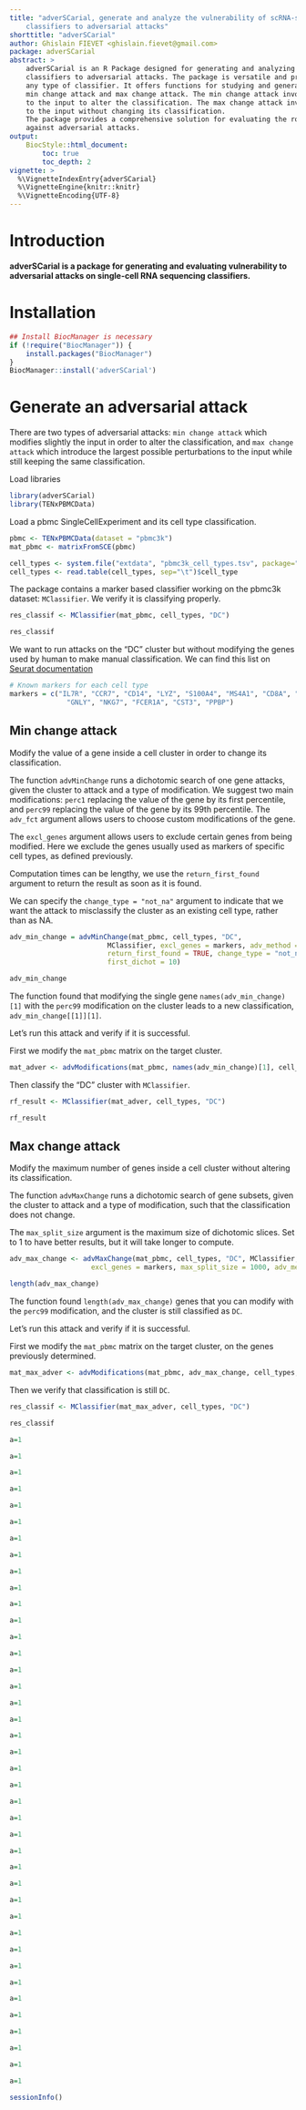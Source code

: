 ```yaml
---
title: "adverSCarial, generate and analyze the vulnerability of scRNA-seq
    classifiers to adversarial attacks"
shorttitle: "adverSCarial"
author: Ghislain FIEVET <ghislain.fievet@gmail.com>
package: adverSCarial
abstract: >
    adverSCarial is an R Package designed for generating and analyzing the vulnerability of scRNA-seq
    classifiers to adversarial attacks. The package is versatile and provides a format for integrating
    any type of classifier. It offers functions for studying and generating two types of attacks,
    min change attack and max change attack. The min change attack involves making a small modification
    to the input to alter the classification. The max change attack involves making a large modification
    to the input without changing its classification.
    The package provides a comprehensive solution for evaluating the robustness of scRNA-seq classifiers
    against adversarial attacks.
output:
    BiocStyle::html_document:
        toc: true
        toc_depth: 2
vignette: >
  %\VignetteIndexEntry{adverSCarial}
  %\VignetteEngine{knitr::knitr}
  %\VignetteEncoding{UTF-8}
---
```


# Introduction
**adverSCarial is a package for generating and evaluating vulnerability to adversarial attacks on single-cell RNA sequencing classifiers.**

# Installation
```r
## Install BiocManager is necessary
if (!require("BiocManager")) {
    install.packages("BiocManager")
}
BiocManager::install('adverSCarial')
```

# Generate an adversarial attack

There are two types of adversarial attacks: `min change attack` which modifies slightly the input in order to alter the classification, and `max change attack` which introduce the largest possible perturbations to the input while still keeping the same classification.

Load libraries

```r
library(adverSCarial)
library(TENxPBMCData)
```

Load a pbmc SingleCellExperiment and its cell type classification.

```r
pbmc <- TENxPBMCData(dataset = "pbmc3k")
mat_pbmc <- matrixFromSCE(pbmc)

cell_types <- system.file("extdata", "pbmc3k_cell_types.tsv", package="adverSCarial")
cell_types <- read.table(cell_types, sep="\t")$cell_type
```

The package contains a marker based classifier working on the pbmc3k dataset: `MClassifier`. We verify it is classifying properly.

```r
res_classif <- MClassifier(mat_pbmc, cell_types, "DC")
```
```r
res_classif
```

We want to run attacks on the "DC" cluster but without modifying the genes used by human to make manual classification. We can find this list on [Seurat documentation](https://satijalab.org/seurat/articles/pbmc3k_tutorial.html)

```r
# Known markers for each cell type
markers = c("IL7R", "CCR7", "CD14", "LYZ", "S100A4", "MS4A1", "CD8A", "FCGR3A", "MS4A7",
              "GNLY", "NKG7", "FCER1A", "CST3", "PPBP")
```

## Min change attack

Modify the value of a gene inside a cell cluster in order to change its classification.

The function `advMinChange` runs a dichotomic search of one gene attacks, given the cluster to attack and a type of modification. We suggest two main modifications: `perc1` replacing the value of the gene by its first percentile, and `perc99` replacing the value of the gene by its 99th percentile. The `adv_fct` argument allows users to choose custom modifications of the gene.

The `excl_genes` argument allows users to exclude certain genes from being modified. Here we exclude the genes usually used as markers of specific cell types, as defined previously.

Computation times can be lengthy, we use the `return_first_found` argument to return the result as soon as it is found.

We can specify the `change_type = "not_na"` argument to indicate that we want the attack to misclassify the cluster as an existing cell type, rather than as NA.

```r
adv_min_change = advMinChange(mat_pbmc, cell_types, "DC",
                        MClassifier, excl_genes = markers, adv_method = "perc99",
                        return_first_found = TRUE, change_type = "not_na",
                        first_dichot = 10)
```
```r
adv_min_change
```

The function found that modifying the single gene `names(adv_min_change)[1]` with the `perc99` modification on the cluster leads to a new classification, `adv_min_change[[1]][1]`.

Let's run this attack and verify if it is successful.

First we modify the `mat_pbmc` matrix on the target cluster.

```r
mat_adver <- advModifications(mat_pbmc, names(adv_min_change)[1], cell_types, "DC")
```

Then classify the "DC" cluster with `MClassifier`.
```r
rf_result <- MClassifier(mat_adver, cell_types, "DC")
```
```r
rf_result
```

## Max change attack

Modify the maximum number of genes inside a cell cluster without altering its classification.

The function `advMaxChange` runs a dichotomic search of gene subsets, given the cluster to attack and a type of modification, such that the classification does not change.

The `max_split_size` argument is the maximum size of dichotomic slices. Set to 1 to have better results, but it will take longer to compute.

```r
adv_max_change <- advMaxChange(mat_pbmc, cell_types, "DC", MClassifier,
                    excl_genes = markers, max_split_size = 1000, adv_method = "perc99")
```
```r
length(adv_max_change)
```


The function found `length(adv_max_change)` genes that you can modify with the `perc99` modification, and the cluster is still classified as `DC`.

Let's run this attack and verify if it is successful.

First we modify the `mat_pbmc` matrix on the target cluster, on the genes previously determined.

```r
mat_max_adver <- advModifications(mat_pbmc, adv_max_change, cell_types, "DC")
```

Then we verify that classification is still `DC`.
```r
res_classif <- MClassifier(mat_max_adver, cell_types, "DC")
```
```r
res_classif
```
```r
a=1
```
```r
a=1
```
```r
a=1
```
```r
a=1
```
```r
a=1
```
```r
a=1
```
```r
a=1
```
```r
a=1
```
```r
a=1
```
```r
a=1
```
```r
a=1
```
```r
a=1
```
```r
a=1
```
```r
a=1
```
```r
a=1
```
```r
a=1
```
```r
a=1
```
```r
a=1
```
```r
a=1
```
```r
a=1
```
```r
a=1
```
```r
a=1
```
```r
a=1
```
```r
a=1
```
```r
a=1
```
```r
a=1
```
```r
a=1
```
```r
a=1
```
```r
a=1
```
```r
a=1
```
```r
a=1
```
```r
a=1
```
```r
a=1
```
```r
a=1
```
```r
a=1
```
```r
a=1
```
```r
a=1
```
```r
a=1
```
```r
a=1
```
```r
a=1
```

```r
sessionInfo()
```
